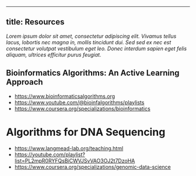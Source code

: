 
---
title: Resources
---

*Lorem ipsum dolor sit amet, consectetur adipiscing elit. Vivamus tellus lacus, lobortis nec magna in, mollis tincidunt dui. Sed sed ex nec est consectetur volutpat vestibulum eget leo. Donec interdum sapien eget felis aliquam, ultrices efficitur purus feugiat.*

## Bioinformatics Algorithms: An Active Learning Approach

- https://www.bioinformaticsalgorithms.org
- https://www.youtube.com/@bioinfalgorithms/playlists
- https://www.coursera.org/specializations/bioinformatics

# Algorithms for DNA Sequencing

- https://www.langmead-lab.org/teaching.html
- https://youtube.com/playlist?list=PL2mpR0RYFQsBiCWVJSvVAO3OJ2t7DzoHA
- https://www.coursera.org/specializations/genomic-data-science
